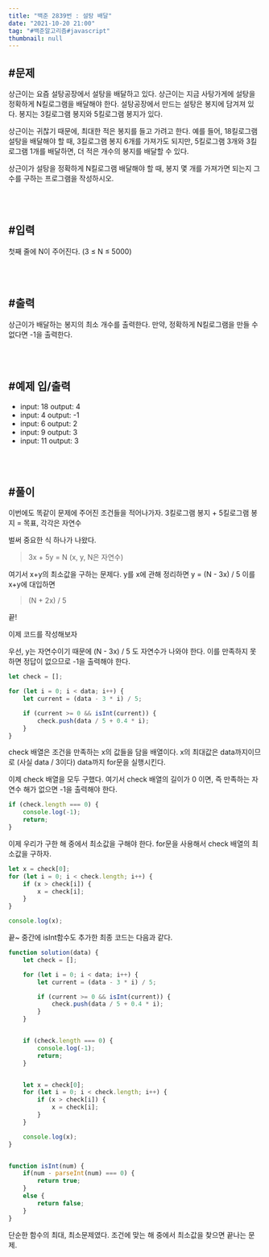 ```yaml
---
title: "백준 2839번 : 설탕 배달"
date: "2021-10-20 21:00"
tag: "#백준알고리즘#javascript"
thumbnail: null
---
```


## #문제

상근이는 요즘 설탕공장에서 설탕을 배달하고 있다. 상근이는 지금 사탕가게에 설탕을 정확하게 N킬로그램을 배달해야 한다. 설탕공장에서 만드는 설탕은 봉지에 담겨져 있다. 봉지는 3킬로그램 봉지와 5킬로그램 봉지가 있다.

상근이는 귀찮기 때문에, 최대한 적은 봉지를 들고 가려고 한다. 예를 들어, 18킬로그램 설탕을 배달해야 할 때, 3킬로그램 봉지 6개를 가져가도 되지만, 5킬로그램 3개와 3킬로그램 1개를 배달하면, 더 적은 개수의 봉지를 배달할 수 있다.

상근이가 설탕을 정확하게 N킬로그램 배달해야 할 때, 봉지 몇 개를 가져가면 되는지 그 수를 구하는 프로그램을 작성하시오.

<br/>
<br/>

## #입력

첫째 줄에 N이 주어진다. (3 ≤ N ≤ 5000)

<br/>
<br/>

## #출력

상근이가 배달하는 봉지의 최소 개수를 출력한다. 만약, 정확하게 N킬로그램을 만들 수 없다면 -1을 출력한다.

<br/>
<br/>

## #예제 입/출력

- input: 18
    output: 4
- input: 4
    output: -1
- input: 6
    output: 2
- input: 9
    output: 3
- input: 11
    output: 3

<br/>
<br/>

## #풀이

이번에도 똑같이 문제에 주어진 조건들을 적어나가자. 3킬로그램 봉지 + 5킬로그램 봉지 = 목표, 각각은 자연수

벌써 중요한 식 하나가 나왔다.

> 3x + 5y = N
> (x, y, N은 자연수)

여기서 x+y의 최소값을 구하는 문제다. y를 x에 관해 정리하면 y = (N - 3x) / 5  이를 x+y에 대입하면

> (N + 2x) / 5

끝!

이제 코드를 작성해보자

우선, y는 자연수이기 때문에 (N - 3x) / 5 도 자연수가 나와야 한다. 이를 만족하지 못하면 정답이 없으므로 -1을 출력해야 한다.


```javascript
let check = [];

for (let i = 0; i < data; i++) {
    let current = (data - 3 * i) / 5;

    if (current >= 0 && isInt(current)) {
        check.push(data / 5 + 0.4 * i);
    }
}
```

check 배열은 조건을 만족하는 x의 값들을 담을 배열이다. x의 최대값은 data까지이므로 (사실 data / 3이다) data까지 for문을 실행시킨다.

이제 check 배열을 모두 구했다. 여기서 check 배열의 길이가 0 이면, 즉 만족하는 자연수 해가 없으면 -1을 출력해야 한다.

```javascript
if (check.length === 0) {
    console.log(-1);
    return;
}
```

이제 우리가 구한 해 중에서 최소값을 구해야 한다. for문을 사용해서 check 배열의 최소값을 구하자.

```javascript
let x = check[0];
for (let i = 0; i < check.length; i++) {
    if (x > check[i]) {
        x = check[i];
    }
}

console.log(x);
```


끝~ 중간에 isInt함수도 추가한 최종 코드는 다음과 같다.

```javascript
function solution(data) {
    let check = [];

    for (let i = 0; i < data; i++) {
        let current = (data - 3 * i) / 5;

        if (current >= 0 && isInt(current)) {
            check.push(data / 5 + 0.4 * i);
        }
    }


    if (check.length === 0) {
        console.log(-1);
        return;
    }


    let x = check[0];
    for (let i = 0; i < check.length; i++) {
        if (x > check[i]) {
            x = check[i];
        }
    }

    console.log(x);
}


function isInt(num) {
    if(num - parseInt(num) === 0) {
        return true;
    }
    else {
        return false;
    }
}
```

단순한 함수의 최대, 최소문제였다. 조건에 맞는 해 중에서 최소값을 찾으면 끝나는 문제. 